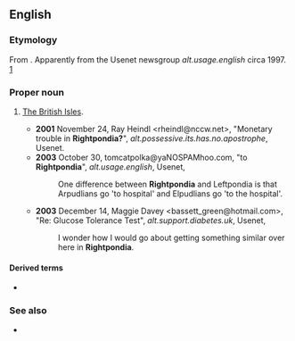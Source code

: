 ==English==

===Etymology===
From {{compound|en|right|t1=east|pond|t2=Atlantic Ocean}}{{suffix|en||ia}}. Apparently from the Usenet newsgroup ''alt.usage.english'' circa 1997. [http://groups.google.com/group/alt.usage.english/browse_frm/thread/f0a61071e7d33b56]

===Proper noun===
{{en-proper noun}}

# {{lb|en|slang}} [[British Isles|The British Isles]].
#* '''2001''' November 24, Ray Heindl <rheindl@nccw.net>, "Monetary trouble in '''Rightpondia?'''", ''alt.possessive.its.has.no.apostrophe'', Usenet.
#* '''2003''' October 30, tomcatpolka@yaNOSPAMhoo.com, "to '''Rightpondia'''", ''alt.usage.english'', Usenet,
#*: One difference between '''Rightpondia''' and Leftpondia is that Arpudlians go 'to hospital' and Elpudlians go 'to the hospital'.
#* '''2003''' December 14, Maggie Davey <bassett_green@hotmail.com>, "Re: Glucose Tolerance Test", ''alt.support.diabetes.uk'', Usenet,
#*: I wonder how I would go about getting something similar over here in '''Rightpondia'''.

====Derived terms====
* {{l|en|Rightpondian}}

===See also===
* {{l|en|Leftpondia}}